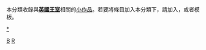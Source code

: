 {{Catnav|頁面分類|历史|各國歷史|英国历史|英国君主}}
{{Catnav|頁面分類|人物|各國人物|英国人|英国君主}}
{{Catnav|頁面分類|人物|人物小作品|各职业人物小作品|君王小作品}}
{{Catnav|頁面分類|人物|各職業人物|各职业人物小作品|君王小作品}}
{{hiddencat}}
{{WPSS-cat}}
本分類收錄與'''[[英國王室|英國王室]]'''相關的[[Wikipedia:小作品|小作品]]。若要將條目加入本分類下，請加入'''{{tl|British royalty-stub}}'''，或者'''{{tl|英國王室小作品}}'''模板。

[[category:英國君主|*]]
[[Category:歐洲皇室小作品|B]]
[[Category:英國人物小作品|R]]